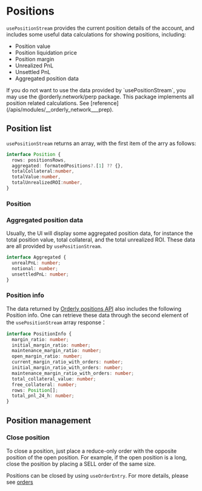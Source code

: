 
# Positions

`usePositionStream` provides the current position details of the account, and includes some useful data calculations for showing positions, including:

- Position value
- Position liquidation price
- Position margin
- Unrealized PnL
- Unsettled PnL
- Aggregated position data

<Callout type="info">
  If you do not want to use the data provided by `usePositionStream`, you may
  use the @orderly.network/perp package. This package implements all position
  related calculations. See [reference](/apis/modules/__orderly_network___prep).
</Callout>

## Position list

`usePositionStream` returns an array, with the first item of the arry as follows:

```typescript
interface Position {
  rows: positionsRows,
  aggregated: formatedPositions?.[1] ?? {},
  totalCollateral:number,
  totalValue:number,
  totalUnrealizedROI:number,
}
```

### Position

### Aggregated position data

Usually, the UI will display some aggregated position data, for instance the total position value, total collateral, and the total unrealized ROI. These data are all provided by `usePositionStream`.

```typescript
interface Aggregated {
  unrealPnL: number;
  notional: number;
  unsettledPnL: number;
}
```

### Position info

The data returned by [Orderly positions API](/) also includes the following Position info. One can retrieve these data through the second element of the `usePositionStream` array response：

```typescript
interface PositionInfo {
  margin_ratio: number;
  initial_margin_ratio: number;
  maintenance_margin_ratio: number;
  open_margin_ratio: number;
  current_margin_ratio_with_orders: number;
  initial_margin_ratio_with_orders: number;
  maintenance_margin_ratio_with_orders: number;
  total_collateral_value: number;
  free_collateral: number;
  rows: Position[];
  total_pnl_24_h: number;
}
```

## Position management

### Close position

To close a position, just place a reduce-only order with the opposite position of the open position. For example, if the open position is a long, close the position by placing a SELL order of the same size.

Positions can be closed by using `useOrderEntry`. For more details, please see [orders](/orders)
